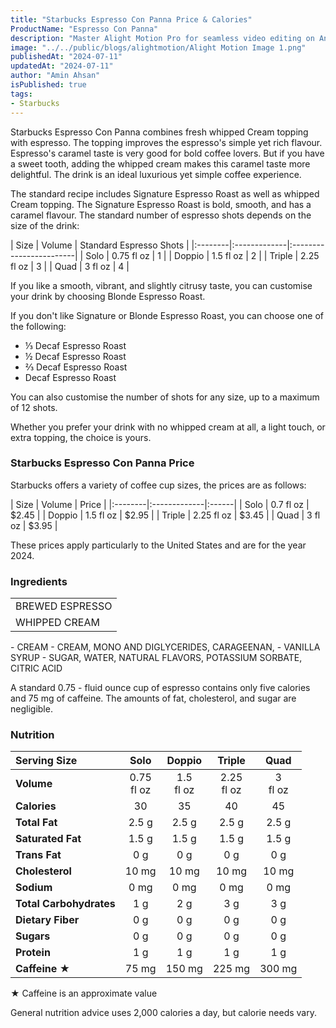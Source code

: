 ```yaml
---
title: "Starbucks Espresso Con Panna Price & Calories"
ProductName: "Espresso Con Panna" 
description: "Master Alight Motion Pro for seamless video editing on Android, iOS, and Tablets with our ultimate guide, unlocking advanced features and elevating your skills in 2024!"
image: "../../public/blogs/alightmotion/Alight Motion Image 1.png"
publishedAt: "2024-07-11"
updatedAt: "2024-07-11"
author: "Amin Ahsan"
isPublished: true
tags:
- Starbucks
---
```



Starbucks Espresso Con Panna combines fresh whipped Cream topping with espresso. The topping improves the espresso's simple yet rich flavour.
Espresso's caramel taste is very good for bold coffee lovers. But if you have a sweet tooth, adding the whipped cream makes this caramel taste more delightful. The drink is an ideal luxurious yet simple coffee experience.

The standard recipe includes Signature Espresso Roast as well as whipped Cream topping. The Signature Espresso Roast is bold, smooth, and has a caramel flavour. The standard number of espresso shots depends on the size of the drink:

<div style={{width:"300px"}}>
| Size    |  Volume      | Standard Espresso Shots |
|:--------|:-------------|:------------------------|
| Solo    | 0.75 fl oz   | 1                       |
| Doppio  | 1.5 fl oz    | 2                       |
| Triple  | 2.25 fl oz   | 3                       |
| Quad    | 3 fl oz      | 4                       |
</div>

If you like a smooth, vibrant, and slightly citrusy taste, you can customise your drink by choosing Blonde Espresso Roast.

If you don't like Signature or Blonde Espresso Roast, you can choose one of the following:

- ⅓ Decaf Espresso Roast
- ½ Decaf Espresso Roast
- ⅔ Decaf Espresso Roast
- Decaf Espresso Roast

You can also customise the number of shots for any size, up to a maximum of 12 shots.

Whether you prefer your drink with no whipped cream at all, a light touch, or extra topping, the choice is yours.

### Starbucks Espresso Con Panna Price

Starbucks offers a variety of coffee cup sizes, the prices are as follows:

<div style={{width:"300px"}}>
| Size    | Volume       | Price |
|:--------|:-------------|:------|
| Solo    | 0.7 fl oz    | $2.45 |
| Doppio  | 1.5 fl oz    | $2.95 |
| Triple  | 2.25 fl oz   | $3.45 |
| Quad    | 3 fl oz      | $3.95 |
</div>

These prices apply particularly to the United States and are for the year 2024.



<style jsx>{`
  .table-container {
    overflow-x: auto;
    position: relative;
  }
  .table-container table {
    border-collapse: collapse;
    width: 30%;
  }
  .table-container th,
  .table-container td {
    border: 1px solid #ddd;
    padding: 2px;
    min-width: 30px;
    font-size: 11px;
  }
  .table-container th:first-child,
  .table-container td:first-child {
    position: sticky;
    left: 0;
    background-color: white;
    z-index: 1;
  }
  @media (max-width: 768px) {
    .table-container th:not(:first-child),
    .table-container td:not(:first-child) {
      min-width: 50px;
    }
  }
`}</style>


### Ingredients

|                   |
|:------------------|
| BREWED ESPRESSO   |
| WHIPPED CREAM  
<div style={{fontSize:"13px", marginTop: "-10px" }}>
 - CREAM
    - CREAM, MONO AND DIGLYCERIDES, CARAGEENAN, 
 - VANILLA SYRUP
    - SUGAR, WATER, NATURAL FLAVORS, POTASSIUM SORBATE, CITRIC ACID
</div>

A standard 0.75 - fluid ounce cup of espresso contains only five calories and 75 mg of caffeine. The amounts of fat, cholesterol, and sugar are negligible.

### Nutrition
| **Serving Size**    | **Solo**       | **Doppio**   | **Triple** | **Quad**   |
|:--------------------|:--------------:|:-----------:|:----------:|:----------:|
| **Volume**          | 0.75 <br /> fl oz | 1.5 <br /> fl oz | 2.25 <br /> fl oz | 3 <br /> fl oz |
| **Calories**        | 30             | 35          | 40         | 45         |
| **Total Fat**       | 2.5 g          | 2.5 g       | 2.5 g      | 2.5 g      |
| **Saturated Fat**   | 1.5 g          | 1.5 g       | 1.5 g      | 1.5 g      |
| **Trans Fat**       | 0 g            | 0 g         | 0 g        | 0 g        |
| **Cholesterol**     | 10 mg          | 10 mg       | 10 mg      | 10 mg      |
| **Sodium**          | 0 mg           | 0 mg        | 0 mg       | 0 mg       |
| **Total Carbohydrates** | 1 g        | 2 g         | 3 g        | 3 g        |
| **Dietary Fiber**   | 0 g            | 0 g         | 0 g        | 0 g        |
| **Sugars**          | 0 g            | 0 g         | 0 g        | 0 g        |
| **Protein**         | 1 g            | 1 g         | 1 g        | 1 g        |
| **Caffeine ★**     | 75 mg          | 150 mg      | 225 mg     | 300 mg     |


★ Caffeine is an approximate value
  
General nutrition advice uses 2,000 calories a day, but calorie needs vary.
